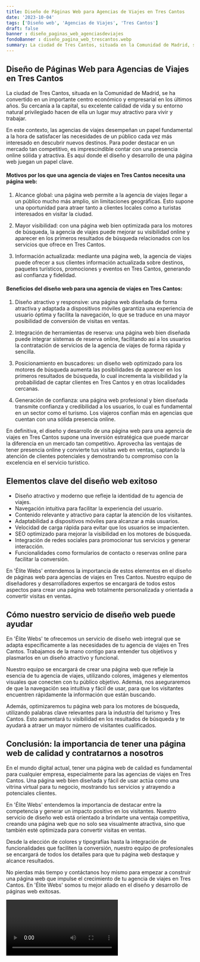 ```yaml
---
title: Diseño de Páginas Web para Agencias de Viajes en Tres Cantos
date: '2023-10-04'
tags: ['Diseño web', 'Agencias de Viajes', 'Tres Cantos']
draft: false
banner : diseño_paginas_web_agenciasdeviajes
fondoBanner : diseño_pagina_web_trescantos.webp
summary: La ciudad de Tres Cantos, situada en la Comunidad de Madrid, se ha convertido en un importante centro económico y empresarial en los últimos años. Su cercanía a la capital, su excelente calidad de vida y su entorno natural privilegiado hacen de ella un lugar muy atractivo para vivir y trabajar.
---
```


## Diseño de Páginas Web para Agencias de Viajes en Tres Cantos

La ciudad de Tres Cantos, situada en la Comunidad de Madrid, se ha convertido en un importante centro económico y empresarial en los últimos años. Su cercanía a la capital, su excelente calidad de vida y su entorno natural privilegiado hacen de ella un lugar muy atractivo para vivir y trabajar.

En este contexto, las agencias de viajes desempeñan un papel fundamental a la hora de satisfacer las necesidades de un público cada vez más interesado en descubrir nuevos destinos. Para poder destacar en un mercado tan competitivo, es imprescindible contar con una presencia online sólida y atractiva. Es aquí donde el diseño y desarrollo de una página web juegan un papel clave.

#### Motivos por los que una agencia de viajes en Tres Cantos necesita una página web:

1. Alcance global: una página web permite a la agencia de viajes llegar a un público mucho más amplio, sin limitaciones geográficas. Esto supone una oportunidad para atraer tanto a clientes locales como a turistas interesados en visitar la ciudad.

2. Mayor visibilidad: con una página web bien optimizada para los motores de búsqueda, la agencia de viajes puede mejorar su visibilidad online y aparecer en los primeros resultados de búsqueda relacionados con los servicios que ofrece en Tres Cantos.

3. Información actualizada: mediante una página web, la agencia de viajes puede ofrecer a sus clientes información actualizada sobre destinos, paquetes turísticos, promociones y eventos en Tres Cantos, generando así confianza y fidelidad.

#### Beneficios del diseño web para una agencia de viajes en Tres Cantos:

1. Diseño atractivo y responsive: una página web diseñada de forma atractiva y adaptada a dispositivos móviles garantiza una experiencia de usuario óptima y facilita la navegación, lo que se traduce en una mayor posibilidad de conversión de visitas en ventas.

2. Integración de herramientas de reserva: una página web bien diseñada puede integrar sistemas de reserva online, facilitando así a los usuarios la contratación de servicios de la agencia de viajes de forma rápida y sencilla.

3. Posicionamiento en buscadores: un diseño web optimizado para los motores de búsqueda aumenta las posibilidades de aparecer en los primeros resultados de búsqueda, lo cual incrementa la visibilidad y la probabilidad de captar clientes en Tres Cantos y en otras localidades cercanas.

4. Generación de confianza: una página web profesional y bien diseñada transmite confianza y credibilidad a los usuarios, lo cual es fundamental en un sector como el turismo. Los viajeros confían más en agencias que cuentan con una sólida presencia online.

En definitiva, el diseño y desarrollo de una página web para una agencia de viajes en Tres Cantos supone una inversión estratégica que puede marcar la diferencia en un mercado tan competitivo. Aprovecha las ventajas de tener presencia online y convierte tus visitas web en ventas, captando la atención de clientes potenciales y demostrando tu compromiso con la excelencia en el servicio turístico.

<GifSeo />

<Cta />

## Elementos clave del diseño web exitoso

- Diseño atractivo y moderno que refleje la identidad de tu agencia de viajes.
- Navegación intuitiva para facilitar la experiencia del usuario.
- Contenido relevante y atractivo para captar la atención de los visitantes.
- Adaptabilidad a dispositivos móviles para alcanzar a más usuarios.
- Velocidad de carga rápida para evitar que los usuarios se impacienten.
- SEO optimizado para mejorar la visibilidad en los motores de búsqueda.
- Integración de redes sociales para promocionar tus servicios y generar interacción.
- Funcionalidades como formularios de contacto o reservas online para facilitar la conversión.

En 'Élite Webs' entendemos la importancia de estos elementos en el diseño de páginas web para agencias de viajes en Tres Cantos. Nuestro equipo de diseñadores y desarrolladores expertos se encargará de todos estos aspectos para crear una página web totalmente personalizada y orientada a convertir visitas en ventas.

## Cómo nuestro servicio de diseño web puede ayudar

En 'Élite Webs' te ofrecemos un servicio de diseño web integral que se adapta específicamente a las necesidades de tu agencia de viajes en Tres Cantos. Trabajamos de la mano contigo para entender tus objetivos y plasmarlos en un diseño atractivo y funcional.

Nuestro equipo se encargará de crear una página web que refleje la esencia de tu agencia de viajes, utilizando colores, imágenes y elementos visuales que conecten con tu público objetivo. Además, nos aseguraremos de que la navegación sea intuitiva y fácil de usar, para que los visitantes encuentren rápidamente la información que están buscando.

Además, optimizaremos tu página web para los motores de búsqueda, utilizando palabras clave relevantes para la industria del turismo y Tres Cantos. Esto aumentará tu visibilidad en los resultados de búsqueda y te ayudará a atraer un mayor número de visitantes cualificados.

## Conclusión: la importancia de tener una página web de calidad y contratarnos a nosotros

En el mundo digital actual, tener una página web de calidad es fundamental para cualquier empresa, especialmente para las agencias de viajes en Tres Cantos. Una página web bien diseñada y fácil de usar actúa como una vitrina virtual para tu negocio, mostrando tus servicios y atrayendo a potenciales clientes.

En 'Élite Webs' entendemos la importancia de destacar entre la competencia y generar un impacto positivo en los visitantes. Nuestro servicio de diseño web está orientado a brindarte una ventaja competitiva, creando una página web que no solo sea visualmente atractiva, sino que también esté optimizada para convertir visitas en ventas.

Desde la elección de colores y tipografías hasta la integración de funcionalidades que faciliten la conversión, nuestro equipo de profesionales se encargará de todos los detalles para que tu página web destaque y alcance resultados.

No pierdas más tiempo y contáctanos hoy mismo para empezar a construir una página web que impulse el crecimiento de tu agencia de viajes en Tres Cantos. En 'Élite Webs' somos tu mejor aliado en el diseño y desarrollo de páginas web exitosas.

<Video />

<CtaBot job='Agencias de Viajes' city='Tres Cantos'/>

<Gmaps query='Tres Cantos+españa+maps' />